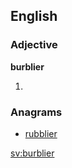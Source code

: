 ==English==

===Adjective===
'''burblier'''

# {{comparative of|burbly}}

===Anagrams===
* [[rubblier#English|rubblier]]

[[sv:burblier]]